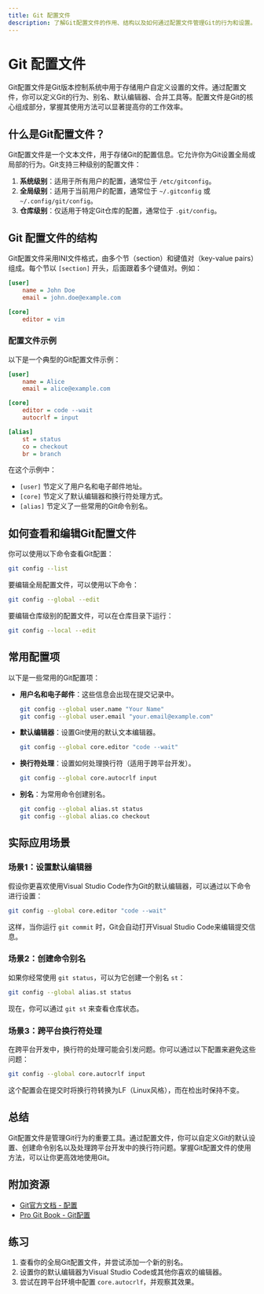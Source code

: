 ```yaml
---
title: Git 配置文件
description: 了解Git配置文件的作用、结构以及如何通过配置文件管理Git的行为和设置。
---
```


# Git 配置文件

Git配置文件是Git版本控制系统中用于存储用户自定义设置的文件。通过配置文件，你可以定义Git的行为、别名、默认编辑器、合并工具等。配置文件是Git的核心组成部分，掌握其使用方法可以显著提高你的工作效率。

## 什么是Git配置文件？

Git配置文件是一个文本文件，用于存储Git的配置信息。它允许你为Git设置全局或局部的行为。Git支持三种级别的配置文件：

1. **系统级别**：适用于所有用户的配置，通常位于 `/etc/gitconfig`。
2. **全局级别**：适用于当前用户的配置，通常位于 `~/.gitconfig` 或 `~/.config/git/config`。
3. **仓库级别**：仅适用于特定Git仓库的配置，通常位于 `.git/config`。

## Git 配置文件的结构

Git配置文件采用INI文件格式，由多个节（section）和键值对（key-value pairs）组成。每个节以 `[section]` 开头，后面跟着多个键值对。例如：

```ini
[user]
    name = John Doe
    email = john.doe@example.com

[core]
    editor = vim
```

### 配置文件示例

以下是一个典型的Git配置文件示例：

```ini
[user]
    name = Alice
    email = alice@example.com

[core]
    editor = code --wait
    autocrlf = input

[alias]
    st = status
    co = checkout
    br = branch
```

在这个示例中：
- `[user]` 节定义了用户名和电子邮件地址。
- `[core]` 节定义了默认编辑器和换行符处理方式。
- `[alias]` 节定义了一些常用的Git命令别名。

## 如何查看和编辑Git配置文件

你可以使用以下命令查看Git配置：

```bash
git config --list
```

要编辑全局配置文件，可以使用以下命令：

```bash
git config --global --edit
```

要编辑仓库级别的配置文件，可以在仓库目录下运行：

```bash
git config --local --edit
```

## 常用配置项

以下是一些常用的Git配置项：

- **用户名和电子邮件**：这些信息会出现在提交记录中。
  ```bash
  git config --global user.name "Your Name"
  git config --global user.email "your.email@example.com"
  ```

- **默认编辑器**：设置Git使用的默认文本编辑器。
  ```bash
  git config --global core.editor "code --wait"
  ```

- **换行符处理**：设置如何处理换行符（适用于跨平台开发）。
  ```bash
  git config --global core.autocrlf input
  ```

- **别名**：为常用命令创建别名。
  ```bash
  git config --global alias.st status
  git config --global alias.co checkout
  ```

## 实际应用场景

### 场景1：设置默认编辑器

假设你更喜欢使用Visual Studio Code作为Git的默认编辑器，可以通过以下命令进行设置：

```bash
git config --global core.editor "code --wait"
```

这样，当你运行 `git commit` 时，Git会自动打开Visual Studio Code来编辑提交信息。

### 场景2：创建命令别名

如果你经常使用 `git status`，可以为它创建一个别名 `st`：

```bash
git config --global alias.st status
```

现在，你可以通过 `git st` 来查看仓库状态。

### 场景3：跨平台换行符处理

在跨平台开发中，换行符的处理可能会引发问题。你可以通过以下配置来避免这些问题：

```bash
git config --global core.autocrlf input
```

这个配置会在提交时将换行符转换为LF（Linux风格），而在检出时保持不变。

## 总结

Git配置文件是管理Git行为的重要工具。通过配置文件，你可以自定义Git的默认设置、创建命令别名以及处理跨平台开发中的换行符问题。掌握Git配置文件的使用方法，可以让你更高效地使用Git。

## 附加资源

- [Git官方文档 - 配置](https://git-scm.com/docs/git-config)
- [Pro Git Book - Git配置](https://git-scm.com/book/en/v2/Customizing-Git-Git-Configuration)

## 练习

1. 查看你的全局Git配置文件，并尝试添加一个新的别名。
2. 设置你的默认编辑器为Visual Studio Code或其他你喜欢的编辑器。
3. 尝试在跨平台环境中配置 `core.autocrlf`，并观察其效果。
